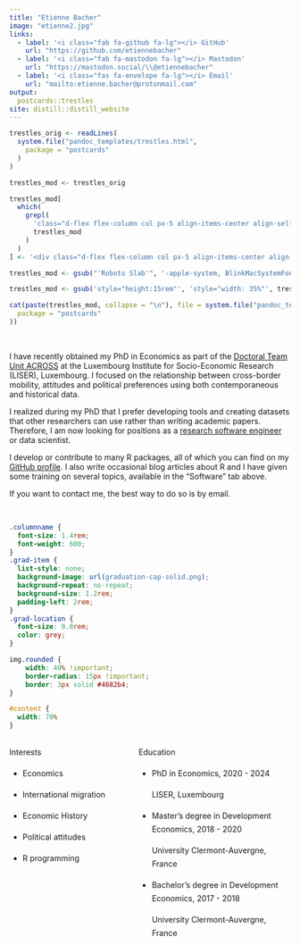 ```yaml
---
title: "Etienne Bacher"
image: "etienne2.jpg"
links:
  - label: '<i class="fab fa-github fa-lg"></i> GitHub'
    url: "https://github.com/etiennebacher"
  - label: '<i class="fab fa-mastodon fa-lg"></i> Mastodon'
    url: "https://mastodon.social/\\@etiennebacher"
  - label: '<i class="fas fa-envelope fa-lg"></i> Email'
    url: "mailto:etienne.bacher@protonmail.com"
output:
  postcards::trestles
site: distill::distill_website
---
```


<!-- The postcard had a useless second scrollbar (in addition to the big one of distill). For some reason, I couldn't remove it with the CSS in custom.css. My only solution is to modify the source of the postcards::trestle template to remove this scrollbar. -->
<!-- Same for font family -->
```r
trestles_orig <- readLines(
  system.file("pandoc_templates/trestles.html",
    package = "postcards"
  )
)

trestles_mod <- trestles_orig

trestles_mod[
  which(
    grepl(
      'class="d-flex flex-column col px-5 align-items-center align-self-center mh-100" style="overflow-y: scroll;"',
      trestles_mod
    )
  )
] <- '<div class="d-flex flex-column col px-5 align-items-center align-self-center mh-100" style="overflow-y: none;">'

trestles_mod <- gsub("'Roboto Slab'", '-apple-system, BlinkMacSystemFont, "Segoe UI", Roboto, Oxygen, Ubuntu, Cantarell, "Fira Sans", "Droid Sans", "Helvetica Neue", Arial, sans-serif', trestles_mod)

trestles_mod <- gsub('style="height:15rem"', 'style="width: 35%"', trestles_mod)

cat(paste(trestles_mod, collapse = "\n"), file = system.file("pandoc_templates/trestles.html",
  package = "postcards"
))

```

<br>

I have recently obtained my PhD in Economics as part of the [Doctoral Team Unit ACROSS](https://sites.google.com/view/fredericdocquier/xingb-blog/across) at the Luxembourg Institute for Socio-Economic Research (LISER), Luxembourg. I focused on the relationship between cross-border mobility, attitudes and political preferences using both contemporaneous and historical data. 

I realized during my PhD that I prefer developing tools and creating datasets that other researchers can use rather than writing academic papers. Therefore, I am now looking for positions as a [research software engineer](https://www.nature.com/articles/d41586-022-01516-2) or data scientist. 

I develop or contribute to many R packages, all of which you can find on my [GitHub profile](https://github.com/etiennebacher/). I also write occasional blog articles about R and I have given some training on several topics, available in the "Software" tab above.

If you want to contact me, the best way to do so is by email.

<br>


```css
.columnname {
  font-size: 1.4rem; 
  font-weight: 600;
}
.grad-item {
  list-style: none; 
  background-image: url(graduation-cap-solid.png); 
  background-repeat: no-repeat;  
  background-size: 1.2rem; 
  padding-left: 2rem;
}
.grad-location {
  font-size: 0.8rem;
  color: grey;
}

img.rounded {
	width: 40% !important;
	border-radius: 15px !important;
	border: 3px solid #4682b4;
}

#content {
  width: 70%
}
```


:::: {style="display: grid; grid-template-columns: 40% 50%; grid-column-gap: 30px; line-height: 1.5rem;"}

::: {}
<span class = "columnname"> Interests </span>

* Economics

* International migration

* Economic History

* Political attitudes

* R programming
:::

::: {}
<span class = "columnname"> Education </span>

<ul>
 
<li class = "grad-item">   PhD in Economics, 2020 - 2024 <br> <p class = "grad-location"> LISER, Luxembourg </p> </li>
<li class = "grad-item">   Master's degree in Development Economics, 2018 - 2020 <br>
<p class = "grad-location"> University Clermont-Auvergne, France </p> </li>
<li class = "grad-item">   Bachelor's degree in Development Economics, 2017 - 2018 <br> <p class = "grad-location"> University Clermont-Auvergne, France </p> 
</li>

</ul>
:::
::::

